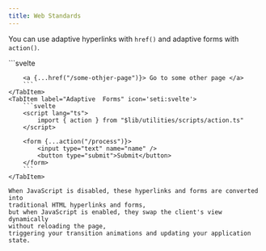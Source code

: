 ```yaml
---
title: Web Standards
---
```



You can use adaptive hyperlinks with `href()` and adaptive forms with `action()`.

<Tabs>
    <TabItem label="Adaptive Hyperlinks" icon='seti:svelte'>
        ```svelte
        <script lang="ts">
            import { href } from "$lib/utilities/scripts/href.ts"
        </script>

        <a {...href("/some-othjer-page")}> Go to some other page </a>
        ```
    </TabItem>
    <TabItem label="Adaptive  Forms" icon='seti:svelte'>
        ```svelte
        <script lang="ts">
            import { action } from "$lib/utilities/scripts/action.ts"
        </script>

        <form {...action("/process")}>
            <input type="text" name="name" />
            <button type="submit">Submit</button>
        </form>
        ```
    </TabItem>

    When JavaScript is disabled, these hyperlinks and forms are converted into 
    traditional HTML hyperlinks and forms,
    but when JavaScript is enabled, they swap the client's view dynamically
    without reloading the page,
    triggering your transition animations and updating your application state.
</Tabs>